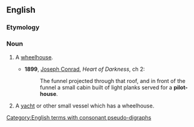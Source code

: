==English==

===Etymology===
{{compound|en|pilot|house}}

===Noun===
{{en-noun}}

# {{lb|en|nautical}} A [[wheelhouse]].
#* '''1899''', [[w:Joseph Conrad|Joseph Conrad]], ''Heart of Darkness'', ch 2:
#*: The funnel projected through that roof, and in front of the funnel a small cabin built of light planks served for a '''pilot-house'''.
# A [[yacht]] or other small vessel which has a wheelhouse.

[[Category:English terms with consonant pseudo-digraphs]]